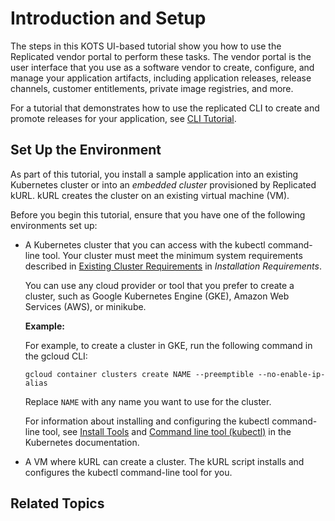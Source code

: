 
# Introduction and Setup

<TutorialIntro/>

The steps in this KOTS UI-based tutorial show you how to use the Replicated vendor portal to perform these tasks. The vendor portal is the user interface that you use as a software vendor to create, configure, and manage your application artifacts, including application releases, release channels, customer entitlements, private image registries, and more.

For a tutorial that demonstrates how to use the replicated CLI to create and promote releases for your application, see [CLI Tutorial](tutorial-cli-setup).

<KubernetesTraining/>

## Set Up the Environment

As part of this tutorial, you install a sample application into an existing Kubernetes cluster or into an _embedded cluster_ provisioned by Replicated kURL. kURL creates the cluster on an existing virtual machine (VM).

Before you begin this tutorial, ensure that you have one of the following environments set up:

- A Kubernetes cluster that you can access with the kubectl command-line tool. Your cluster must meet the minimum system requirements described in [Existing Cluster Requirements](/enterprise/installing-general-requirements#existing-cluster-requirements) in _Installation Requirements_.

   You can use any cloud provider or tool that you prefer to create a cluster, such as Google Kubernetes Engine (GKE), Amazon Web Services (AWS), or minikube. 

   **Example:**

    For example, to create a cluster in GKE, run the following command in the gcloud CLI:

    ```
    gcloud container clusters create NAME --preemptible --no-enable-ip-alias
    ```
    Replace `NAME` with any name you want to use for the cluster.

    For information about installing and configuring the kubectl command-line tool, see [Install Tools](https://kubernetes.io/docs/tasks/tools/) and [Command line tool (kubectl)](https://kubernetes.io/docs/reference/kubectl/) in the Kubernetes documentation.


- A VM where kURL can create a cluster. The kURL script installs and configures the kubectl command-line tool for you.

    <VMRequirements/>

## Related Topics

<RelatedTopics/>

